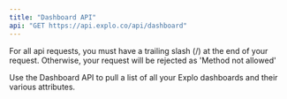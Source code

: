 ```yaml
---
title: "Dashboard API"
api: "GET https://api.explo.co/api/dashboard"
---
```


<Info>

For all api requests, you must have a trailing slash (/) at the end of your
request. Otherwise, your request will be rejected as 'Method not allowed'

</Info>

Use the Dashboard API to pull a list of all your Explo dashboards and their various attributes.
